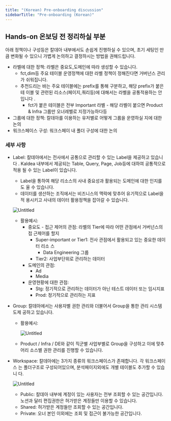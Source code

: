 ```yaml
---
title: "(Korean) Pre-onboarding discussion"
sidebarTitle: "Pre-onboarding (Korean)"
---
```


## Hands-on 온보딩 전 정리하실 부분

아래 정책이나 구성등은 칼데아 내부에서도 손쉽게 진행하실 수 있으며, 초기 세팅인
만큼 변화될 수 있으니 가볍게 논의하고 결정하시는 방법을 권해드립니다.

- 라벨에 대한 정책: 라벨은 중요도,도메인에 따라 생성할 수 있습니다.
  - fct,dim등 주요 테이블 운영정책에 대한 라벨 정책이 정해진다면 거버넌스 관리가
    쉬워집니다.
  - 추천드리는 바는 주요 테이블에는 prefix를 통해 구분하고, 해당 prefix가 붙은테
    이블 및 관련된 리소스(페이지,쿼리등)에 대해서는 라벨을 공통적용하는 안입니다
    .
    - fct가 붙은 테이블은 전부 Important 라벨 - 해당 라벨이 붙으면 Product &
      Infra 그룹만 오너레벨로 지정가능하다등
- 그룹에 대한 정책: 칼데아를 이용하는 유저별로 어떻게 그룹을 운영하실 지에 대한
  논의
- 워크스페이스 구성: 워크스페이 내 폴더 구성에 대한 논의

### 세부 사항

- Label: 칼데아에서는 전사에서 공통으로 관리할 수 있는 Label을 제공하고 있습니다
  . Kaldea 내부에서 제공되는 Table, Query, Page, Job등에 대하여 공통적으로 적용
  될 수 있는 Label이 있습니다.

  - Label을 통하여 해당 리소스의 사내 중요성과 활용되는 도메인에 대한 인지를 도
    울 수 있습니다.
  - 데이터를 생산하는 조직에서는 비즈니스의 맥락에 맞추어 유기적으로 Label을 적
    용시키고 사내의 데이터 활용정책을 잡아갈 수 있습니다.

  ![Untitled](/images/pre-onboarding-1.png)

  - 활용예시:
    - 중요도 - 접근 제어의 관점: 라벨의 Tier에 따라 어떤 관점에서 거버넌스의 접
      근제어를 할지
      - Super-important or Tier1: 전사 관점에서 활용되고 있는 중요한 데이터 리소
        스
        - Data Engineering 그룹
      - Tier2: 사업부단위로 관리하는 데이터
    - 도메인의 관점:
      - Ad
      - Media
    - 운영현황에 대한 관점:
      - Stg: 정기적으로 관리하는 데이터가 아닌 테스트 데이터 또는 임시지표
      - Prod: 정기적으로 관리하는 지표

- Group: 칼데아에서는 사용자별 권한 관리와 더불어서 Group을 통한 관리 시스템도제
  공하고 있습니다.

  - 활용예시:

    ![Untitled](/images/pre-onboarding-2.png)

  - Product / Infra / DE와 같이 직군별 사업부별로 Group을 구성하고 이에 맞추어리
    소스별 권한 관리를 진행할 수 있습니다.

- Workspace: 칼데아에는 3가지 종류의 워크스페이스가 존재합니다. 각 워크스페이스
  는 폴더구조로 구성되어있으며, 분석페이지외에도 개별 테이블도 추가할 수 있습니
  다.

  ![Untitled](/images/pre-onboarding-3.png)

  - Public: 칼데아 내부에 계정이 있는 사용자는 전부 조회할 수 있는 공간입니다.
    노션과 달리 편집권한은 허가받은 계정들만 이용할 수 있습니다.
  - Shared: 허가받은 계정들만 조회할 수 있는 공간입니다.
  - Private: 오너 본인 이외에는 조회 및 접근이 불가능한 공간입니다.
